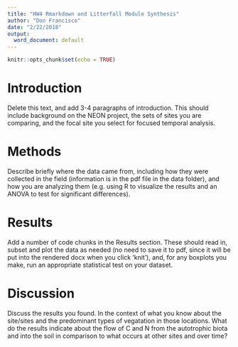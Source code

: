 ```yaml
---
title: "HW4 Rmarkdown and Litterfall Module Synthesis"
author: "Don Francisco"
date: "2/22/2018"
output:
  word_document: default
---
```


```r
knitr::opts_chunk$set(echo = TRUE)
```

# Introduction

Delete this text, and add 3-4 paragraphs of introduction. This should include background on the NEON project, the sets of sites you are comparing, and the focal site you select for focused temporal analysis.

# Methods

Describe briefly where the data came from, including how they were collected in the field (information is in the pdf file in the data folder), and how you are analyzing them (e.g. using R to visualize the results and an ANOVA to test for significant differences).

# Results

Add a number of code chunks in the Results section. These should read in, subset and plot the data as needed (no need to save it to pdf, since it will be put into the rendered docx when you click 'knit'), and, for any boxplots you make, run an appropriate statistical test on your dataset.

# Discussion

Discuss the results you found. In the context of what you know about the site/sites and the predominant types of vegatation in those locations. What do the results indicate about the flow of C and N from the autotrophic biota and into the soil in comparison to what occurs at other sites and over time?
